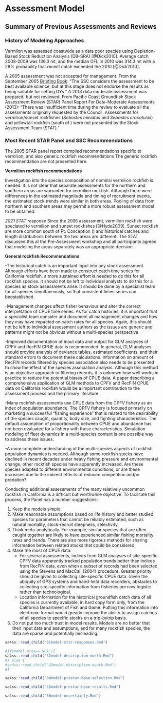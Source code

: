 # Assessment Model

## Summary of Previous Assessments and Reviews

### History of Modeling Approaches

Vermilon was assessed coastwide as a data poor species using 
Depletion-Based Stock Reduction Analysis (DB-SRA) [@Dick2010]. Average catch 
2008-2009 was 136.3 mt, and the median OFL in 2010 was 314.3 mt with a 28% 
probability that recent catch exceeded the 2010 [@Dick2010].

A 2005 assessment was not accepted for management. 
From the September 2005 [Briefing Book](https://www.pcouncil.org/documents/2005/09/f-groundfish-management-september-2005.pdf/): 
"The SSC considers the assessment to be best available science, but at this  stage does not 
endorse the results as being suitable for setting OYs." A 2013 data moderate 
assessment was prepared, but not reviewed. From Pacific Coast Groundfish Stock 
Assessment Review (STAR) Panel Report For Data-Moderate Assessments (2013): 
"There was insufficient time during the review to evaluate all the assessments 
originally requested by the Council. Assessments for vermilion/sunset rockfishes 
(*Sebastes miniatus* and *Sebastes crocotulus*) and yellowtail rockfish 
(south of \CapeM) were not presented by the Stock Assessment Team (STAT)."


### Most Recent STAR Panel and SSC Recommendations 

The 2005 STAR panel report compiled recommendations specific to vermilion, and also 
generic rockfish recommendations The generic rockfish recommendation are not 
presented here.


**Vermilion rockfish recommendations**

Investigation into the species composition of nominal vermilion rockfish is needed.
It is not clear that separate assessments for the northern and southern areas are warranted
for vermilion rockfish. Although there were differences in the estimated magnitude and
timing of recruitment events, the estimated stock trends were similar in both areas.
Pooling of data from northern and southern areas may permit a more robust assessment
model to be obtained.

*2021 STAT response* Since the 2005 assessment, vermilion rockfish were speciated to vermilion and sunset rockfishes [@Hyde2009].  Sunset rockfish are more common south of 
Pt. Conception (\PtC) and historical catches and length distributions between 
the two areas are different. The STAT discussed this at the Pre-Assessment workshop 
and all participants agreed that modeling the areas separately was an appropriate 
decision.


**General rockfish Recommendations**

-The historical catch is an important input into any stock assessment. 
Although efforts have been made to construct catch time series for California rockfish, a more sustained effort is needed to do this for all rockfish species. It should not be left to individual analysts to do this for a species as stock assessments arise. It should be done by a specialist team for all species simultaneously, so that consistent times series can beestablished.

-Management changes affect fisher behaviour and alter the correct interpretation of CPUE
time series. As for catch histories, it is important that a specialist team consider and
document all management changes and how they may have impacted on catch rates for
all species. Again, this should not be left to individual assessment authors as the issues
are generic and patterns might not be obvious without a multi-species perspective.

-Improved documentation of input data and output for GLM analyses of CPFV and
RecFIN CPUE data is recommended. In general, GLM analyses should provide analysis
of deviance tables, estimated coefficients, and their standard errors to document these
calculations. Information on amount of RecFIN records filtered by species association
also needs to be presented to show the effect of the species association analysis. Although this method is an objective approach to filtering records, it is unknown how well works in practice to reduce the potential biases of CPUE data. A paper describing a
comprehensive application of GLM methods to CPFV and RecFIN CPUE data on
California rockfish would be a important contribution to the assessment process and the
primary literature.

-Many rockfish assessments use CPUE data from the CPFV fishery as an index of
population abundance. The CPFV fishery is focused primarily on marketing a successful
“fishing experience” that is related to the desirability of the species caught, quantity,
body size, and fighting characteristics. The default assumption of proportionality
between CPUE and abundance has not been evaluated for a fishery with these
characteristics. Simulation modeling of fleet dynamics in a multi-species context is one
possible way to address these issues.

-A more complete understanding of the multi-species aspects of rockfish population
dynamics is needed. Although some rockfish stocks have declined in recent decades
under heavy fishing pressure and environmental change, other rockfish species have
apparently increased. Are these species adapted to different environmental conditions, or
are these increases due to the indirect effects of reduced competition and/or predation?


Conducting additional assessments of the many relatively uncommon rockfish in
California is a difficult but worthwhile objective. To facilitate this process, 
the Panel has a number suggestions:

1. Keep the models simple.  
2. Make reasonable assumptions based on life history and better studied species for
parameters that cannot be reliably estimated, such as natural mortality, stock-recruit
steepness, selectivity.  
3. Think meta-analytically. For example, similar species that are often caught together
are likely to have experienced similar fishing mortality rates and trends. There are also
more rigorous methods for sharing information between related stocks that could be
considered.  
4. Make the most of CPUE data:  
    + For several assessments, indices from GLM analyses of site-specific CPFV data
apparently tracked population trends better than indices from RecFIN data, even
when a subset of records had been selected using the Stevens and MacCall (2004)
procedure. Greater priority should be given to collecting site-specific CPUE data.
Given the ubiquity of GPS systems and hand-held data recorders, obstacles to
collecting site-specific information from fisheries are now logistic rather than
technological.  
    + Location information for the historical groundfish catch data of all species is
currently available, in hard copy form only, from the California Department of
Fish and Game. Putting this information into electronic format would greatly
improve the ability to assign catches of all species to specific stocks on a trip-bytrip basis.  
5. Do not put too much trust in model results. Models are no better that their input data
and assumptions, and for many rockfish species, the data are sparse and potentially
misleading.  



```r
sa4ss::read_child("31model-star-responses.Rmd")
```


```r
#if(model.area=='NCA'){
sa4ss::read_child("32model-description-north.Rmd") 
#} else {
#sa4ss::read_child("32model-description-south.Rmd")
#}
```



```r
sa4ss::read_child("34model-prestar-base-selection.Rmd")
```


```r
sa4ss::read_child("35model-prestar-base-results.Rmd")
```


```r
sa4ss::read_child("36model-uncertainty.Rmd")
```


